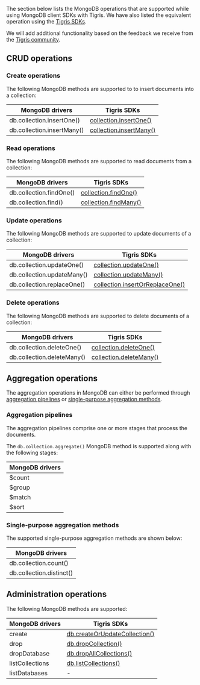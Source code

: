 
The section below lists the MongoDB operations that are supported while using
MongoDB client SDKs with Tigris. We have also listed the equivalent operation
using the [Tigris SDKs](/docs/sdkstools/).

We will add additional functionality based on the feedback we receive from
the <a href={tigrisConfig.discordUrl}>Tigris community</a>.

## CRUD operations

### Create operations

The following MongoDB methods are supported to to insert documents into a
collection:

| MongoDB drivers            | Tigris SDKs                                                                                      |
| -------------------------- | ------------------------------------------------------------------------------------------------ |
| db.collection.insertOne()  | [collection.insertOne()](/docs/sdkstools/typescript/database/insert/#insert-a-single-document)   |
| db.collection.insertMany() | [collection.insertMany()](/docs/sdkstools/typescript/database/insert/#insert-multiple-documents) |

### Read operations

The following MongoDB methods are supported to read documents from a collection:

| MongoDB drivers         | Tigris SDKs                                                                   |
| ----------------------- | ----------------------------------------------------------------------------- |
| db.collection.findOne() | [collection.findOne()](/docs/sdkstools/typescript/database/query/#find-one)   |
| db.collection.find()    | [collection.findMany()](/docs/sdkstools/typescript/database/query/#find-many) |

### Update operations

The following MongoDB methods are supported to update documents of a collection:

| MongoDB drivers            | Tigris SDKs                                                                                             |
| -------------------------- | ------------------------------------------------------------------------------------------------------- |
| db.collection.updateOne()  | [collection.updateOne()](/docs/sdkstools/typescript/database/update/#update-one)                        |
| db.collection.updateMany() | [collection.updateMany()](/docs/sdkstools/typescript/database/update/#update-many)                      |
| db.collection.replaceOne() | [collection.insertOrReplaceOne()](/docs/sdkstools/typescript/database/insert/#replace-a-single-document) |

### Delete operations

The following MongoDB methods are supported to delete documents of a collection:

| MongoDB drivers            | Tigris SDKs                                                                        |
| -------------------------- | ---------------------------------------------------------------------------------- |
| db.collection.deleteOne()  | [collection.deleteOne()](/docs/sdkstools/typescript/database/delete/#delete-one)   |
| db.collection.deleteMany() | [collection.deleteMany()](/docs/sdkstools/typescript/database/delete/#delete-many) |

## Aggregation operations

The aggregation operations in MongoDB can either be performed through
[aggregation pipelines](#aggregation-pipelines) or
[single-purpose aggregation methods](#single-purpose-aggregation-methods).

### Aggregation pipelines

The aggregation pipelines comprise one or more stages that process the
documents.

The `db.collection.aggregate()` MongoDB method is supported along with the
following stages:

| MongoDB drivers |
| --------------- |
| $count          |
| $group          |
| $match          |
| $sort           |

### Single-purpose aggregation methods

The supported single-purpose aggregation methods are shown below:

| MongoDB drivers          |
| ------------------------ |
| db.collection.count()    |
| db.collection.distinct() |

## Administration operations

The following MongoDB methods are supported:

| MongoDB drivers | Tigris SDKs                                                                                         |
| --------------- | --------------------------------------------------------------------------------------------------- |
| create          | [db.createOrUpdateCollection()](/docs/sdkstools/typescript/database/datamodel/#create-a-collection) |
| drop            | [db.dropCollection()](/docs/sdkstools/typescript/database/datamodel/#drop-a-collection)             |
| dropDatabase    | [db.dropAllCollections()](/docs/sdkstools/typescript/database/datamodel/#drop-all-collections)      |
| listCollections | [db.listCollections()](/docs/sdkstools/typescript/database/datamodel/#list-collections)             |
| listDatabases   | -                                                                                                   |
